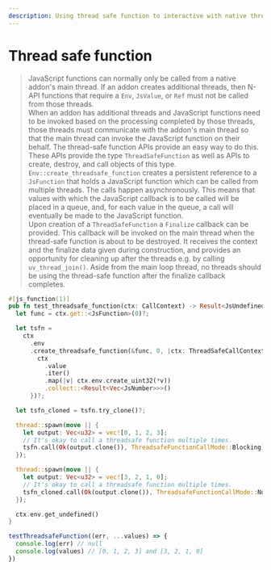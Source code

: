 ```yaml
---
description: Using thread safe function to interactive with native thread.
---
```


# Thread safe function

> JavaScript functions can normally only be called from a native addon's main thread. If an addon creates additional threads, then N-API functions that require a `Env`, `JsValue`, or `Ref` must not be called from those threads. <br/>
> When an addon has additional threads and JavaScript functions need to be invoked based on the processing completed by those threads, those threads must communicate with the addon's main thread so that the main thread can invoke the JavaScript function on their behalf. The thread-safe function APIs provide an easy way to do this. <br/>
> These APIs provide the type `ThreadSafeFunction` as well as APIs to create, destroy, and call objects of this type. `Env::create_threadsafe_function` creates a persistent reference to a `JsFunction` that holds a JavaScript function which can be called from multiple threads. The calls happen asynchronously. This means that values with which the JavaScript callback is to be called will be placed in a queue, and, for each value in the queue, a call will eventually be made to the JavaScript function. <br />
> Upon creation of a `ThreadSafeFunction` a `Finalize` callback can be provided. This callback will be invoked on the main thread when the thread-safe function is about to be destroyed. It receives the context and the finalize data given during construction, and provides an opportunity for cleaning up after the threads e.g. by calling `uv_thread_join()`. Aside from the main loop thread, no threads should be using the thread-safe function after the finalize callback completes.

```rust
#[js_function(1)]
pub fn test_threadsafe_function(ctx: CallContext) -> Result<JsUndefined> {
  let func = ctx.get::<JsFunction>(0)?;

  let tsfn =
    ctx
      .env
      .create_threadsafe_function(&func, 0, |ctx: ThreadSafeCallContext<Vec<u32>>| {
        ctx
          .value
          .iter()
          .map(|v| ctx.env.create_uint32(*v))
          .collect::<Result<Vec<JsNumber>>>()
      })?;

  let tsfn_cloned = tsfn.try_clone()?;

  thread::spawn(move || {
    let output: Vec<u32> = vec![0, 1, 2, 3];
    // It's okay to call a threadsafe function multiple times.
    tsfn.call(Ok(output.clone()), ThreadsafeFunctionCallMode::Blocking);
  });

  thread::spawn(move || {
    let output: Vec<u32> = vec![3, 2, 1, 0];
    // It's okay to call a threadsafe function multiple times.
    tsfn_cloned.call(Ok(output.clone()), ThreadsafeFunctionCallMode::NonBlocking);
  });

  ctx.env.get_undefined()
}
```

```js
testThreadsafeFunction((err, ...values) => {
  console.log(err) // null
  console.log(values) // [0, 1, 2, 3] and [3, 2, 1, 0]
})
```
